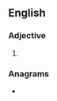 ==English==

===Adjective===
{{head|en|adjective superlative form}}

# {{en-superlative of|rowdy}}

===Anagrams===
* {{l|en|wordiest}}
